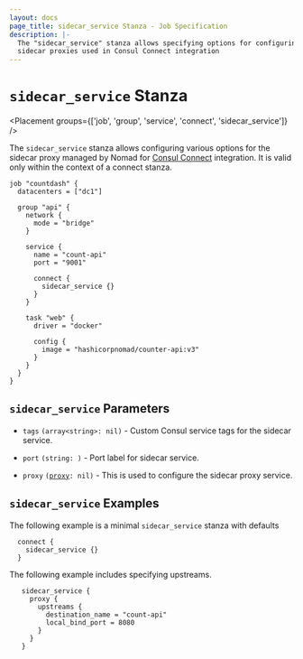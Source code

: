```yaml
---
layout: docs
page_title: sidecar_service Stanza - Job Specification
description: |-
  The "sidecar_service" stanza allows specifying options for configuring
  sidecar proxies used in Consul Connect integration
---
```


# `sidecar_service` Stanza

<Placement groups={['job', 'group', 'service', 'connect', 'sidecar_service']} />

The `sidecar_service` stanza allows configuring various options for the sidecar
proxy managed by Nomad for [Consul
Connect](/docs/integrations/consul-connect) integration. It is
valid only within the context of a connect stanza.

```hcl
job "countdash" {
  datacenters = ["dc1"]

  group "api" {
    network {
      mode = "bridge"
    }

    service {
      name = "count-api"
      port = "9001"

      connect {
        sidecar_service {}
      }
    }

    task "web" {
      driver = "docker"

      config {
        image = "hashicorpnomad/counter-api:v3"
      }
    }
  }
}
```

## `sidecar_service` Parameters

- `tags` <code>(array&lt;string&gt;: nil)</code> - Custom Consul service tags for the sidecar service.

- `port` `(string: )` - Port label for sidecar service.

- `proxy` <code>([proxy][]: nil)</code> - This is used to configure the sidecar proxy service.

## `sidecar_service` Examples

The following example is a minimal `sidecar_service` stanza with defaults

```hcl
  connect {
    sidecar_service {}
  }
```

The following example includes specifying upstreams.

```hcl
   sidecar_service {
     proxy {
       upstreams {
         destination_name = "count-api"
         local_bind_port = 8080
       }
     }
   }

```

[job]: /docs/job-specification/job 'Nomad job Job Specification'
[group]: /docs/job-specification/group 'Nomad group Job Specification'
[task]: /docs/job-specification/task 'Nomad task Job Specification'
[interpolation]: /docs/runtime/interpolation 'Nomad interpolation'
[sidecar_service]: /docs/job-specification/sidecar_service 'Nomad sidecar service Specification'
[proxy]: /docs/job-specification/proxy 'Nomad sidecar proxy config Specification'
